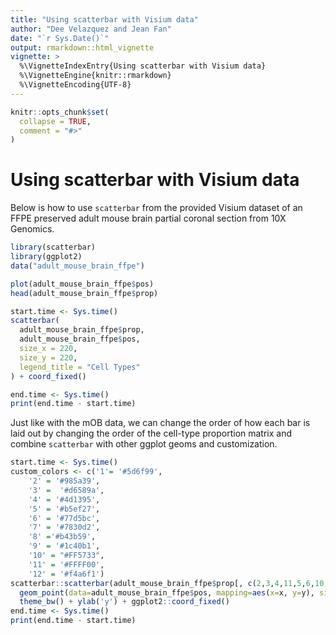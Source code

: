 ```yaml
---
title: "Using scatterbar with Visium data"
author: "Dee Velazquez and Jean Fan"
date: "`r Sys.Date()`"
output: rmarkdown::html_vignette
vignette: >
  %\VignetteIndexEntry{Using scatterbar with Visium data}
  %\VignetteEngine{knitr::rmarkdown}
  %\VignetteEncoding{UTF-8}
---
```


```r
knitr::opts_chunk$set(
  collapse = TRUE,
  comment = "#>"
)
```
# Using scatterbar with Visium data

Below is how to use `scatterbar` from the provided Visium dataset of an FFPE preserved adult mouse brain partial coronal section from 10X Genomics.
```r
library(scatterbar)
library(ggplot2)
data("adult_mouse_brain_ffpe")

plot(adult_mouse_brain_ffpe$pos)
head(adult_mouse_brain_ffpe$prop)

start.time <- Sys.time()
scatterbar(
  adult_mouse_brain_ffpe$prop,
  adult_mouse_brain_ffpe$pos,
  size_x = 220,
  size_y = 220,
  legend_title = "Cell Types"
) + coord_fixed()

end.time <- Sys.time()
print(end.time - start.time)
```

Just like with the mOB data, we can change the order of how each bar is laid out by changing the order of the cell-type proportion matrix and combine `scatterbar` with other ggplot geoms and customization.
```r
start.time <- Sys.time()
custom_colors <- c('1'= '#5d6f99',
    '2' = '#985a39',
    '3' =  '#d6589a',
    '4' = '#4d1395',
    '5' = '#b5ef27',
    '6' = '#77d5bc',
    '7' = '#7830d2',
    '8' ='#b43b59',
    '9' = '#1c40b1',
    '10' = "#FF5733",
    '11' = '#FFFF00',
    '12' = '#f4a6f1')
scatterbar::scatterbar(adult_mouse_brain_ffpe$prop[, c(2,3,4,11,5,6,10,7,8,1,9, 12)], adult_mouse_brain_ffpe$pos, size_x = 220, size_y = 220, padding_x = 0.1, padding_y = 0.1, legend_title = 'Cell Type', colors = custom_colors) +
  geom_point(data=adult_mouse_brain_ffpe$pos, mapping=aes(x=x, y=y), size = 0.1) +
  theme_bw() + ylab('y') + ggplot2::coord_fixed()
end.time <- Sys.time()
print(end.time - start.time)
```
